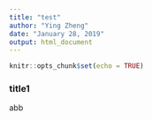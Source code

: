 ```yaml
---
title: "test"
author: "Ying Zheng"
date: "January 28, 2019"
output: html_document
---
```


```r
knitr::opts_chunk$set(echo = TRUE)
```

### title1 
abb

